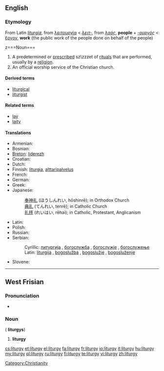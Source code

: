 ==English==
{{wikipedia}}

===Etymology===
From Latin ''[[liturgia]]'', from {{etyl|grc}} [[λειτουργία]] < ''[[λειτ-]]'', from ''[[λαός]]'', '''people''' + ''[[-ουργός]]'' < [[ἔργον]], '''work''' (the public work of the people done on behalf of the people)

z===Noun===
{{en-noun|liturgies}}

# A predetermined or [[prescribe]]d sz\zzzet of [[ritual]]s that are performed, usually by a [[religion]].
# An official worship service of the Christian church.

====Derived terms====
* [[liturgical]]
* [[liturgist]]

====Related terms====
* [[lay]]
* [[laity]]

====Translations====
{{trans-top|a predetermined or prescribed set of rituals}}
* Armenian: {{t-|hy|պատարագ|tr=patarag}}
* Bosnian: {{t-|bs|liturgija|f}}
* [[Breton]]: [[liderezh]] {{m}}
* Croatian: {{t-|hr|liturgija|f}}
* Dutch: {{t+|nl|liturgie|f}}
* Finnish: [[liturgia]], [[alttaripalvelus]]
* French: {{t+|fr|liturgie|f}}
* German: {{t+|de|Liturgie|f}}
* Greek: {{t+|el|λειτουργία|f|tr=leitourgía}}
* Japanese:
*: [[奉神礼]] (ほうしんれい, hōshinrē); in Orthodox Church
*: [[典礼]] (てんれい, tenrē); in Catholic Church
*: [[礼拝]] (れいはい, rēhai); in Catholic, Protestant, Anglicanism
{{trans-mid}}
* Latin: {{t-|la|liturgia|f}}
* Polish: {{t+|pl|liturgia|f}}
* Russian: {{t+|ru|литургия|f|tr=liturgíja}}
* Serbian:
*: Cyrillic: [[литургија#Serbian|литургија]] {{f}}, [[богослужба]] {{f}}, [[богoслужје]] {{n}}, [[богослужeње]] {{n}}
*: Latin: [[liturgija#Serbian|liturgija]] {{f}}, [[bogoslužba]] {{f}}, [[bogoslužje]] {{n}}, [[bogosluženje]] {{n}}
* Slovene: {{t+|sl|liturgija|f}}
{{trans-bottom}}

----

==West Frisian==

===Pronunciation===

* {{IPA|/litørˈɡi/|lang=fy}}

===Noun===
{{infl|fy|noun|g=c}} ({{p}} '''liturgys''')

# '''liturgy'''

[[Category:Christianity]]

[[cs:liturgy]]
[[et:liturgy]]
[[el:liturgy]]
[[fa:liturgy]]
[[fr:liturgy]]
[[io:liturgy]]
[[it:liturgy]]
[[hu:liturgy]]
[[my:liturgy]]
[[pl:liturgy]]
[[ru:liturgy]]
[[fi:liturgy]]
[[te:liturgy]]
[[vi:liturgy]]
[[zh:liturgy]]